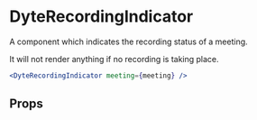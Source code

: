 # DyteRecordingIndicator

A component which indicates the recording status of a meeting.

It will not render anything if no recording is taking place.

```jsx live
<DyteRecordingIndicator meeting={meeting} />
```

## Props

<PropsTable of="dyte-recording-indicator" />
